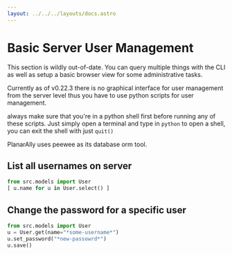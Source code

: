 ```yaml
---
layout: ../../../layouts/docs.astro
---
```



# Basic Server User Management

<Info>
    This section is wildly out-of-date. You can query multiple things with the CLI as well as setup a basic browser
    view for some administrative tasks.
</Info>

Currently as of v0.22.3 there is no graphical interface for user management from the server level thus you have to use python scripts for user management.

always make sure that you're in a python shell first before running any of these scripts. Just simply open a terminal and type in `python` to open a shell, you can exit the shell with just `quit()`

PlanarAlly uses peewee as its database orm tool.

## List all usernames on server

```python
from src.models import User
[ u.name for u in User.select() ]
```

## Change the password for a specific user

```python
from src.models import User
u = User.get(name="*some-username*")
u.set_password("*new-passowrd*")
u.save()
```
